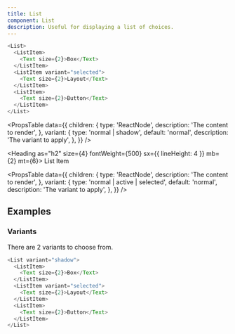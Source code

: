 ```yaml
---
title: List
component: List
description: Useful for displaying a list of choices.
---
```


```js live
<List>
  <ListItem>
    <Text size={2}>Box</Text>
  </ListItem>
  <ListItem variant="selected">
    <Text size={2}>Layout</Text>
  </ListItem>
  <ListItem>
    <Text size={2}>Button</Text>
  </ListItem>
</List>
```

<PropsTable
  data={{
    children: {
      type: 'ReactNode',
      description: 'The content to render',
    },
    variant: {
      type: 'normal | shadow',
      default: 'normal',
      description: 'The variant to apply',
    },
  }}
/>

<Heading as="h2" size={4} fontWeight={500} sx={{ lineHeight: 4 }} mb={2} mt={6}>
  List Item
</Heading>

<PropsTable
  data={{
    children: {
      type: 'ReactNode',
      description: 'The content to render',
    },
    variant: {
      type: 'normal | active | selected',
      default: 'normal',
      description: 'The variant to apply',
    },
  }}
/>

## Examples

### Variants

There are 2 variants to choose from.

```js live
<List variant="shadow">
  <ListItem>
    <Text size={2}>Box</Text>
  </ListItem>
  <ListItem variant="selected">
    <Text size={2}>Layout</Text>
  </ListItem>
  <ListItem>
    <Text size={2}>Button</Text>
  </ListItem>
</List>
```
